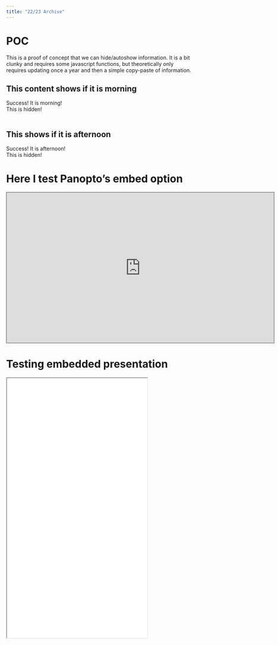 ```yaml
---
title: "22/23 Archive"
---
```

# POC

This is a proof of concept that we can hide/autoshow information. It is a bit clunky and requires some javascript functions, but theoretically only requires updating once a year and then a simple copy-paste of information. 

## This content shows if it is morning

```{=html}
<div class='open_wk1'>Success! It is morning!</div>
<div class='closed_wk1'>This is hidden!</div>
<br/>
```

## This shows if it is afternoon

```{=html}
<div class='open_wk2'>Success! It is afternoon!</div>
<div class='closed_wk2'>This is hidden!</div>
```


# Here I test Panopto's embed option

```{=html}
<iframe src="https://dtu-panopto.lancs.ac.uk/Panopto/Pages/Embed.aspx?id=41497607-03c1-4e97-84f1-ae5a00fcc8f9&autoplay=false&offerviewer=true&showtitle=true&showbrand=false&captions=false&start=0&interactivity=all" height="405" width="720" style="border: 1px solid #464646;" allowfullscreen allow="autoplay"></iframe>
```

# Testing embedded presentation

<iframe class="slide-deck" src="Presentation/index.html" width="75%" height="700"></iframe>
